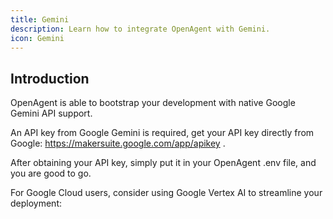 ```yaml
---
title: Gemini
description: Learn how to integrate OpenAgent with Gemini.
icon: Gemini
---
```


## Introduction

OpenAgent is able to bootstrap your development with native Google Gemini API support.

An API key from Google Gemini is required, get your API key directly from Google: https://makersuite.google.com/app/apikey .

After obtaining your API key, simply put it in your OpenAgent .env file, and you are good to go.

For Google Cloud users, consider using Google Vertex AI to streamline your deployment:

<LinkCard id="google-vertex-ai" />
